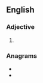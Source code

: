 ==English==

===Adjective===
{{head|en|adjective superlative form}}

# {{en-superlative of|iffy}}

===Anagrams===
* {{l|en|fifties}}
* {{l|en|stiffie}}